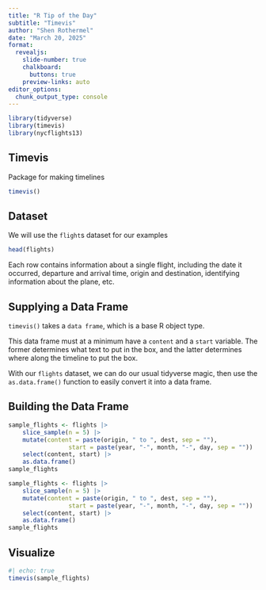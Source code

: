```yaml
---
title: "R Tip of the Day"
subtitle: "Timevis"
author: "Shen Rothermel"
date: "March 20, 2025"
format:
  revealjs: 
    slide-number: true
    chalkboard: 
      buttons: true
    preview-links: auto
editor_options: 
  chunk_output_type: console
---
```


```r
library(tidyverse)
library(timevis)
library(nycflights13)
```

## Timevis

::: {.fragment .fade-in}
Package for making timelines
:::

::: {.fragment .fade-in}
```r
timevis()
```
:::

## Dataset

::: {.fragment .fade-in}
We will use the `flight`s dataset for our examples
:::

::: {.fragment .fade-in}
```r
head(flights)
```
:::

::: {.fragment .fade-in}
Each row contains information about a single flight, including the date it occurred, departure and arrival time, origin and destination, identifying information about the plane, etc.
:::

## Supplying a Data Frame

::: {.fragment .fade-in}
`timevis()` takes a `data frame`, which is a base R object type.
:::

::: {.fragment .fade-in}
This data frame must at a minimum have a `content` and a `start` variable. The former determines what text to put in the box, and the latter determines where along the timeline to put the box.
:::

::: {.fragment .fade-in}
With our `flights` dataset, we can do our usual tidyverse magic, then use the `as.data.frame()` function to easily convert it into a data frame.
:::

## Building the Data Frame

```.r
sample_flights <- flights |>
	slice_sample(n = 5) |>
	mutate(content = paste(origin, " to ", dest, sep = ""),
				 start = paste(year, "-", month, "-", day, sep = "")) |>
	select(content, start) |>
	as.data.frame()
sample_flights
```

::: {.fragment .fade-in}
```r
sample_flights <- flights |>
	slice_sample(n = 5) |>
	mutate(content = paste(origin, " to ", dest, sep = ""),
				 start = paste(year, "-", month, "-", day, sep = "")) |>
	select(content, start) |>
	as.data.frame()
sample_flights
```
:::

## Visualize

```r
#| echo: true
timevis(sample_flights)
```